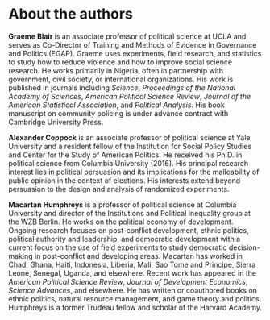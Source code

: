 # About the authors {.unnumbered}

**Graeme Blair** is an associate professor of political science at UCLA and serves as Co-Director of Training and Methods of Evidence in Governance and Politics (EGAP). Graeme uses experiments, field research, and statistics to study how to reduce violence and how to improve social science research. He works primarily in Nigeria, often in partnership with government, civil society, or international organizations. His work is published in journals including *Science*, *Proceedings of the National Academy of Sciences*, *American Political Science Review*, *Journal of the American Statistical Association*, and *Political Analysis*. His book manuscript on community policing is under advance contract with Cambridge University Press.

**Alexander Coppock** is an associate professor of political science at Yale University and a resident fellow of the Institution for Social Policy Studies and Center for the Study of American Politics. He received his Ph.D. in political science from Columbia University (2016). His principal research interest lies in political persuasion and its implications for the malleability of public opinion in the context of elections. His interests extend beyond persuasion to the design and analysis of randomized experiments.

**Macartan Humphreys** is a professor of political science at Columbia University and director of the Institutions and Political Inequality group at the WZB Berlin. He works on the political economy of development. Ongoing research focuses on post-conflict development, ethnic politics, political authority and leadership, and democratic development with a current focus on the use of field experiments to study democratic decision-making in post-conflict and developing areas. Macartan has worked in Chad, Ghana, Haiti, Indonesia, Liberia, Mali, Sao Tome and Principe, Sierra Leone, Senegal, Uganda, and elsewhere. Recent work has appeared in the *American Political Science Review*, *Journal of Development Economics*, *Science Advances*, and elsewhere. He has written or coauthored books on ethnic politics, natural resource management, and game theory and politics. Humphreys is a former Trudeau fellow and scholar of the Harvard Academy.
